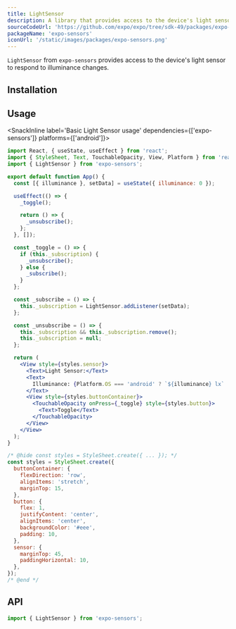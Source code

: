 ```yaml
---
title: LightSensor
description: A library that provides access to the device's light sensor.
sourceCodeUrl: 'https://github.com/expo/expo/tree/sdk-49/packages/expo-sensors'
packageName: 'expo-sensors'
iconUrl: '/static/images/packages/expo-sensors.png'
---
```



`LightSensor` from `expo-sensors` provides access to the device's light sensor to respond to illuminance changes.

<PlatformsSection android emulator />

## Installation

<APIInstallSection />

## Usage

<SnackInline label='Basic Light Sensor usage' dependencies={['expo-sensors']} platforms={['android']}>

```jsx
import React, { useState, useEffect } from 'react';
import { StyleSheet, Text, TouchableOpacity, View, Platform } from 'react-native';
import { LightSensor } from 'expo-sensors';

export default function App() {
  const [{ illuminance }, setData] = useState({ illuminance: 0 });

  useEffect(() => {
    _toggle();

    return () => {
      _unsubscribe();
    };
  }, []);

  const _toggle = () => {
    if (this._subscription) {
      _unsubscribe();
    } else {
      _subscribe();
    }
  };

  const _subscribe = () => {
    this._subscription = LightSensor.addListener(setData);
  };

  const _unsubscribe = () => {
    this._subscription && this._subscription.remove();
    this._subscription = null;
  };

  return (
    <View style={styles.sensor}>
      <Text>Light Sensor:</Text>
      <Text>
        Illuminance: {Platform.OS === 'android' ? `${illuminance} lx` : `Only available on Android`}
      </Text>
      <View style={styles.buttonContainer}>
        <TouchableOpacity onPress={_toggle} style={styles.button}>
          <Text>Toggle</Text>
        </TouchableOpacity>
      </View>
    </View>
  );
}

/* @hide const styles = StyleSheet.create({ ... }); */
const styles = StyleSheet.create({
  buttonContainer: {
    flexDirection: 'row',
    alignItems: 'stretch',
    marginTop: 15,
  },
  button: {
    flex: 1,
    justifyContent: 'center',
    alignItems: 'center',
    backgroundColor: '#eee',
    padding: 10,
  },
  sensor: {
    marginTop: 45,
    paddingHorizontal: 10,
  },
});
/* @end */
```

</SnackInline>

## API

```js
import { LightSensor } from 'expo-sensors';
```

<APISection packageName="expo-light-sensor" />
